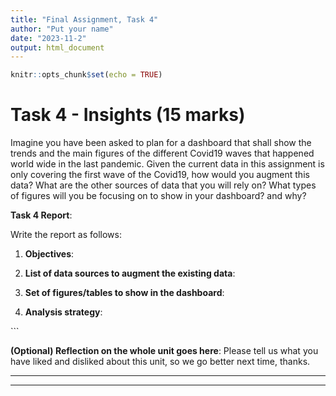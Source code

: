 ```yaml
---
title: "Final Assignment, Task 4"
author: "Put your name"
date: "2023-11-2"
output: html_document
---
```


```r
knitr::opts_chunk$set(echo = TRUE)
```

# Task 4 - Insights (15 marks)

Imagine you have been asked to plan for a dashboard that shall show the trends and the main figures of the different Covid19 waves that happened world wide in the last pandemic. Given the current data in this assignment is only covering the first wave of the Covid19, how would you augment this data? What are the other sources of data that you will rely on? What types of figures will you be focusing on to show in your dashboard? and why?

**Task 4 Report**:

Write the report as follows:

1. **Objectives**:

<TEXT HERE>

2. **List of data sources to augment the existing data**:

<TEXT HERE>

3. **Set of figures/tables to show in the dashboard**:

<TEXT HERE>

4. **Analysis strategy**:

<TEXT HERE>

```

**(Optional) Reflection on the whole unit goes here**: 
Please tell us what you have liked and disliked about this unit, so we go better next time, thanks. 


----

*** 